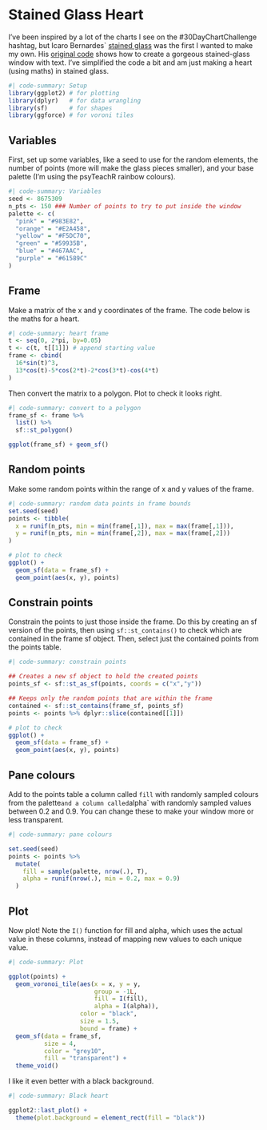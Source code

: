 # Stained Glass Heart

I've been inspired by a lot of the charts I see on the #30DayChartChallenge hashtag, but Icaro Bernardes` [stained glass](https://twitter.com/IcaroBSC/status/1515169762778697732) was the first I wanted to make my own. His [original code](https://github.com/IcaroBernardes/30DayChartChallenge/blob/master/2022/day10/day10.R) shows how to create a gorgeous stained-glass window with text. I've simplified the code a bit and am just making a heart (using maths) in stained glass.

```r
#| code-summary: Setup
library(ggplot2) # for plotting
library(dplyr)   # for data wrangling
library(sf)      # for shapes
library(ggforce) # for voroni tiles
```

## Variables

First, set up some variables, like a seed to use for the random elements, the number of points (more will make the glass pieces smaller), and your base palette (I'm using the psyTeachR rainbow colours).

```r
#| code-summary: Variables
seed <- 8675309
n_pts <- 150 ### Number of points to try to put inside the window
palette <- c(
  "pink" = "#983E82",
  "orange" = "#E2A458",
  "yellow" = "#F5DC70",
  "green" = "#59935B",
  "blue" = "#467AAC",
  "purple" = "#61589C"
)
```

## Frame

Make a matrix of the x and y coordinates of the frame. The code below is the maths for a heart. 

```r
#| code-summary: heart frame
t <- seq(0, 2*pi, by=0.05)
t <- c(t, t[[1]]) # append starting value
frame <- cbind(
  16*sin(t)^3,
  13*cos(t)-5*cos(2*t)-2*cos(3*t)-cos(4*t)
)
```

Then convert the matrix to a polygon. Plot to check it looks right.

```r
#| code-summary: convert to a polygon
frame_sf <- frame %>%
  list() %>% 
  sf::st_polygon()

ggplot(frame_sf) + geom_sf()
```

## Random points

Make some random points within the range of x and y values of the frame.

```r
#| code-summary: random data points in frame bounds
set.seed(seed)
points <- tibble(
  x = runif(n_pts, min = min(frame[,1]), max = max(frame[,1])),
  y = runif(n_pts, min = min(frame[,2]), max = max(frame[,2]))
)

# plot to check
ggplot() + 
  geom_sf(data = frame_sf) +
  geom_point(aes(x, y), points)
```

## Constrain points

Constrain the points to just those inside the frame. Do this by creating an sf version of the points, then using `sf::st_contains()` to check which are contained in the frame sf object. Then, select just the contained points from the points table.

```r
#| code-summary: constrain points

## Creates a new sf object to hold the created points
points_sf <- sf::st_as_sf(points, coords = c("x","y"))

## Keeps only the random points that are within the frame
contained <- sf::st_contains(frame_sf, points_sf)
points <- points %>% dplyr::slice(contained[[1]])

# plot to check
ggplot() + 
  geom_sf(data = frame_sf) +
  geom_point(aes(x, y), points)
```

## Pane colours

Add to the points table a column called `fill` with randomly sampled colours from the palette` and a column called `alpha` with randomly sampled values between 0.2 and 0.9. You can change these to make your window more or less transparent.

```r
#| code-summary: pane colours

set.seed(seed)
points <- points %>% 
  mutate(
    fill = sample(palette, nrow(.), T),
    alpha = runif(nrow(.), min = 0.2, max = 0.9)
  )
```

## Plot

Now plot! Note the `I()` function for fill and alpha, which uses the actual value in these columns, instead of mapping new values to each unique value.

```r
#| code-summary: Plot

ggplot(points) +
  geom_voronoi_tile(aes(x = x, y = y, 
                        group = -1L, 
                        fill = I(fill),
                        alpha = I(alpha)),
                    color = "black", 
                    size = 1.5, 
                    bound = frame) +
  geom_sf(data = frame_sf, 
          size = 4, 
          color = "grey10", 
          fill = "transparent") +
  theme_void()
```

I like it even better with a black background.

```r
#| code-summary: Black heart

ggplot2::last_plot() +
  theme(plot.background = element_rect(fill = "black"))
```


